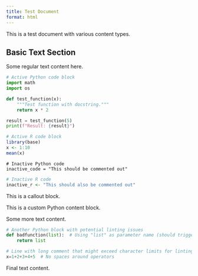 ```yaml
---
title: Test Document
format: html
---
```


This is a test document with various content types.

## Basic Text Section

Some regular text content here.

```python
# Active Python code block
import math
import os

def test_function(x):
    """Test function with docstring."""
    return x * 2

result = test_function(5)
print(f"Result: {result}")
```

```r
# Active R code block  
library(base)
x <- 1:10
mean(x)
```

```.python
# Inactive Python code
inactive_code = "This should be commented out"
```

```.r
# Inactive R code
inactive_r <- "This should also be commented out"
```

:::{.callout-note}
This is a callout block.
:::

:::{.python-content}
This is a custom Python content block.
:::

Some more text content.

```python
# Another Python block with potential linting issues
def badfunction(list):  # Using "list" as parameter name (should trigger pylint)
    return list

# Line with long comment that might exceed character limits for linting purposes and should be caught by pylint tools
x=1+2+3+4+5  # No spaces around operators
```

Final text content.
